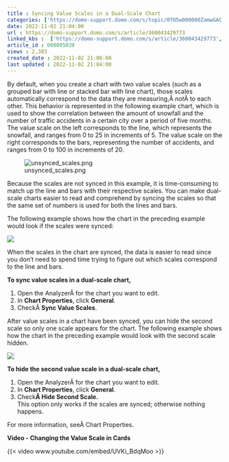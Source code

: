 ```yaml
---
title : Syncing Value Scales in a Dual-Scale Chart
categories: ['https://domo-support.domo.com/s/topic/0TO5w000000ZamwGAC']
date: 2022-11-02 21:04:00
url : https://domo-support.domo.com/s/article/360043429773
linked_kbs :  ['https://domo-support.domo.com/s/article/360043429773', 'https://domo-support.domo.com/s/article/360042925494', 'https://domo-support.domo.com/s/knowledge-base', 'https://domo-support.domo.com/s/article/360043429953', 'https://domo-support.domo.com/s/article/360043429933', 'https://domo-support.domo.com/s/article/360043429693', 'https://domo-support.domo.com/s/topic/0TO5w000000ZamwGAC', 'https://domo-support.domo.com/s/article/360043429913']
article_id : 000005030
views : 2,303
created_date : 2022-11-02 21:00:00
last updated : 2022-11-02 21:04:00
---
```




By default, when you create a chart with two value scales (such as a grouped bar with line or stacked bar with line chart), those scales automatically correspond to the data they are measuring,Â *not*Â to each other. This behavior is represented in the following example chart, which is used to show the correlation between the amount of snowfall and the number of traffic accidents in a certain city over a period of five months. The value scale on the left corresponds to the line, which represents the snowfall, and ranges from 0 to 25 in increments of 5. The value scale on the right corresponds to the bars, representing the number of accidents, and ranges from 0 to 100 in increments of 20.


![unsynced_scales.png](unsynced_scales.png)


Because the scales are not synced in this example, it is time-consuming to match up the line and bars with their respective scales. You can make dual-scale charts easier to read and comprehend by syncing the scales so that the same set of numbers is used for both the lines and bars.


The following example shows how the chart in the preceding example would look if the scales were synced:


![](1.png)


When the scales in the chart are synced, the data is easier to read since you don't need to spend time trying to figure out which scales correspond to the line and bars.


**To sync value scales in a dual-scale chart,**


1. Open the AnalyzerÂ for the chart you want to edit.
2. In **Chart Properties**, click **General**.
3. CheckÂ **Sync Value Scales**.


After value scales in a chart have been synced, you can hide the second scale so only one scale appears for the chart. The following example shows how the chart in the preceding example would look with the second scale hidden.


![](2.png)


**To hide the second value scale in a dual-scale chart,**


1. Open the AnalyzerÂ for the chart you want to edit.
2. In **Chart Properties**, click **General**.
3. Check**Â Hide Second Scale.**  
 This option only works if the scales are synced; otherwise nothing happens.


For more information, seeÂ Chart Properties.


**Video - Changing the Value Scale in Cards**


{{< video www.youtube.com/embed/UVKi_BdqMoo >}}